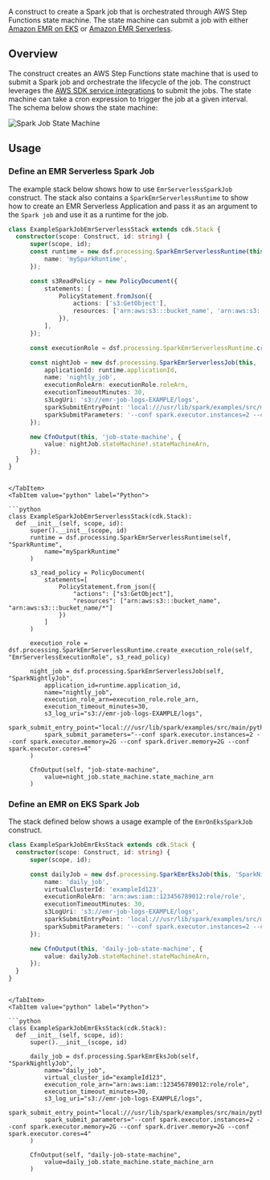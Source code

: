 [//]: # (This file is generated, do not modify directly, update the README.md in framework/src/processing)

A construct to create a Spark job that is orchestrated through AWS Step Functions state machine. The state machine can submit a job with either [Amazon EMR on EKS](https://docs.aws.amazon.com/emr/latest/EMR-on-EKS-DevelopmentGuide/getting-started.html) or [Amazon EMR Serverless](https://docs.aws.amazon.com/emr/latest/EMR-Serverless-UserGuide/getting-started.html).

## Overview

The construct creates an AWS Step Functions state machine that is used to submit a Spark job and orchestrate the lifecycle of the job. The construct leverages the [AWS SDK service integrations](https://docs.aws.amazon.com/step-functions/latest/dg/supported-services-awssdk.html) to submit the jobs. The state machine can take a cron expression to trigger the job at a given interval. The schema below shows the state machine:


![Spark Job State Machine](../../../../static/img/adsf-spark-job-statemachine.svg)

## Usage

### Define an EMR Serverless Spark Job

The example stack below shows how to use `EmrServerlessSparkJob` construct. The stack also contains a `SparkEmrServerlessRuntime` to show how to create an EMR Serverless Application and pass it as an argument to the `Spark job` and use it as a runtime for the job.

<Tabs>
  <TabItem value="typescript" label="TypeScript" default>

  ```typescript
  class ExampleSparkJobEmrServerlessStack extends cdk.Stack {
    constructor(scope: Construct, id: string) {
        super(scope, id);
        const runtime = new dsf.processing.SparkEmrServerlessRuntime(this, 'SparkRuntime', {
            name: 'mySparkRuntime',
        });

        const s3ReadPolicy = new PolicyDocument({
            statements: [
                PolicyStatement.fromJson({
                    actions: ['s3:GetObject'],
                    resources: ['arn:aws:s3:::bucket_name', 'arn:aws:s3:::bucket_name/*'],
                }),
            ],
        });

        const executionRole = dsf.processing.SparkEmrServerlessRuntime.createExecutionRole(this, 'EmrServerlessExecutionRole', s3ReadPolicy);

        const nightJob = new dsf.processing.SparkEmrServerlessJob(this, 'SparkNightlyJob', {
            applicationId: runtime.applicationId,
            name: 'nightly_job',
            executionRoleArn: executionRole.roleArn,
            executionTimeoutMinutes: 30,
            s3LogUri: 's3://emr-job-logs-EXAMPLE/logs',
            sparkSubmitEntryPoint: 'local:///usr/lib/spark/examples/src/main/python/pi.py',
            sparkSubmitParameters: '--conf spark.executor.instances=2 --conf spark.executor.memory=2G --conf spark.driver.memory=2G --conf spark.executor.cores=4',
        });

        new CfnOutput(this, 'job-state-machine', {
            value: nightJob.stateMachine!.stateMachineArn,
        });
    }
}
  ```
  
  ```mdx-code-block
  
  </TabItem>
  <TabItem value="python" label="Python">

  ```python
  class ExampleSparkJobEmrServerlessStack(cdk.Stack):
    def __init__(self, scope, id):
        super().__init__(scope, id)
        runtime = dsf.processing.SparkEmrServerlessRuntime(self, "SparkRuntime",
            name="mySparkRuntime"
        )

        s3_read_policy = PolicyDocument(
            statements=[
                PolicyStatement.from_json({
                    "actions": ["s3:GetObject"],
                    "resources": ["arn:aws:s3:::bucket_name", "arn:aws:s3:::bucket_name/*"]
                })
            ]
        )

        execution_role = dsf.processing.SparkEmrServerlessRuntime.create_execution_role(self, "EmrServerlessExecutionRole", s3_read_policy)

        night_job = dsf.processing.SparkEmrServerlessJob(self, "SparkNightlyJob",
            application_id=runtime.application_id,
            name="nightly_job",
            execution_role_arn=execution_role.role_arn,
            execution_timeout_minutes=30,
            s3_log_uri="s3://emr-job-logs-EXAMPLE/logs",
            spark_submit_entry_point="local:///usr/lib/spark/examples/src/main/python/pi.py",
            spark_submit_parameters="--conf spark.executor.instances=2 --conf spark.executor.memory=2G --conf spark.driver.memory=2G --conf spark.executor.cores=4"
        )

        CfnOutput(self, "job-state-machine",
            value=night_job.state_machine.state_machine_arn
        )
  ```

  </TabItem>
</Tabs>

### Define an EMR on EKS Spark Job

The stack defined below shows a usage example of the `EmrOnEksSparkJob` construct.

<Tabs>
  <TabItem value="typescript" label="TypeScript" default>

  ```typescript
  class ExampleSparkJobEmrEksStack extends cdk.Stack {
    constructor(scope: Construct, id: string) {
        super(scope, id);

        const dailyJob = new dsf.processing.SparkEmrEksJob(this, 'SparkNightlyJob', {
            name: 'daily_job',
            virtualClusterId: 'exampleId123',
            executionRoleArn: 'arn:aws:iam::123456789012:role/role',
            executionTimeoutMinutes: 30,
            s3LogUri: 's3://emr-job-logs-EXAMPLE/logs',
            sparkSubmitEntryPoint: 'local:///usr/lib/spark/examples/src/main/python/pi.py',
            sparkSubmitParameters: '--conf spark.executor.instances=2 --conf spark.executor.memory=2G --conf spark.driver.memory=2G --conf spark.executor.cores=4',
        });

        new CfnOutput(this, 'daily-job-state-machine', {
            value: dailyJob.stateMachine!.stateMachineArn,
        });
    }
}
  ```
  
  ```mdx-code-block
  
  </TabItem>
  <TabItem value="python" label="Python">

  ```python
  class ExampleSparkJobEmrEksStack(cdk.Stack):
    def __init__(self, scope, id):
        super().__init__(scope, id)

        daily_job = dsf.processing.SparkEmrEksJob(self, "SparkNightlyJob",
            name="daily_job",
            virtual_cluster_id="exampleId123",
            execution_role_arn="arn:aws:iam::123456789012:role/role",
            execution_timeout_minutes=30,
            s3_log_uri="s3://emr-job-logs-EXAMPLE/logs",
            spark_submit_entry_point="local:///usr/lib/spark/examples/src/main/python/pi.py",
            spark_submit_parameters="--conf spark.executor.instances=2 --conf spark.executor.memory=2G --conf spark.driver.memory=2G --conf spark.executor.cores=4"
        )

        CfnOutput(self, "daily-job-state-machine",
            value=daily_job.state_machine.state_machine_arn
        )
  ```

  </TabItem>
</Tabs>


